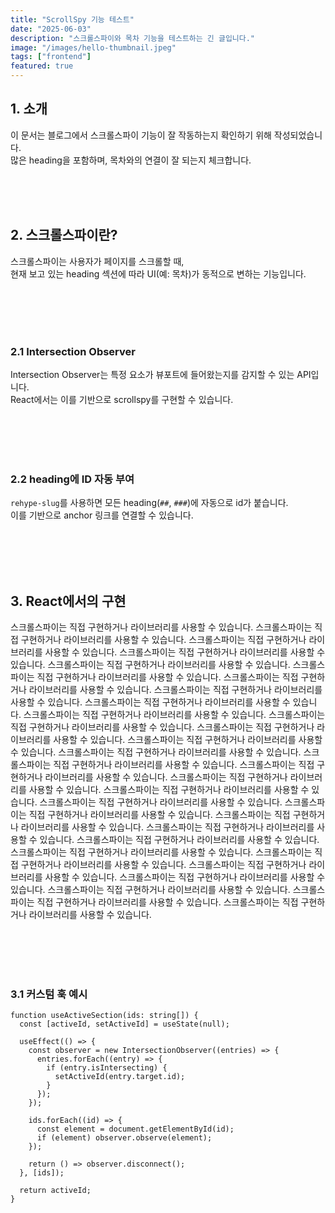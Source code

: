 ```yaml
---
title: "ScrollSpy 기능 테스트"
date: "2025-06-03"
description: "스크롤스파이와 목차 기능을 테스트하는 긴 글입니다."
image: "/images/hello-thumbnail.jpeg"
tags: ["frontend"]
featured: true
---
```


## 1. 소개

이 문서는 블로그에서 스크롤스파이 기능이 잘 작동하는지 확인하기 위해 작성되었습니다.  
많은 heading을 포함하며, 목차와의 연결이 잘 되는지 체크합니다.

<br />
<br />
<br />

## 2. 스크롤스파이란?

스크롤스파이는 사용자가 페이지를 스크롤할 때,  
현재 보고 있는 heading 섹션에 따라 UI(예: 목차)가 동적으로 변하는 기능입니다.

<br />
<br />
<br />
<br />

### 2.1 Intersection Observer

Intersection Observer는 특정 요소가 뷰포트에 들어왔는지를 감지할 수 있는 API입니다.  
React에서는 이를 기반으로 scrollspy를 구현할 수 있습니다.

<br />
<br />
<br />
<br />

### 2.2 heading에 ID 자동 부여

`rehype-slug`를 사용하면 모든 heading(`##`, `###`)에 자동으로 id가 붙습니다.  
이를 기반으로 anchor 링크를 연결할 수 있습니다.

<br />
<br />
<br />
<br />

## 3. React에서의 구현

스크롤스파이는 직접 구현하거나 라이브러리를 사용할 수 있습니다.
스크롤스파이는 직접 구현하거나 라이브러리를 사용할 수 있습니다.
스크롤스파이는 직접 구현하거나 라이브러리를 사용할 수 있습니다.
스크롤스파이는 직접 구현하거나 라이브러리를 사용할 수 있습니다.
스크롤스파이는 직접 구현하거나 라이브러리를 사용할 수 있습니다.
스크롤스파이는 직접 구현하거나 라이브러리를 사용할 수 있습니다.
스크롤스파이는 직접 구현하거나 라이브러리를 사용할 수 있습니다.
스크롤스파이는 직접 구현하거나 라이브러리를 사용할 수 있습니다.
스크롤스파이는 직접 구현하거나 라이브러리를 사용할 수 있습니다.
스크롤스파이는 직접 구현하거나 라이브러리를 사용할 수 있습니다.
스크롤스파이는 직접 구현하거나 라이브러리를 사용할 수 있습니다.
스크롤스파이는 직접 구현하거나 라이브러리를 사용할 수 있습니다.
스크롤스파이는 직접 구현하거나 라이브러리를 사용할 수 있습니다.
스크롤스파이는 직접 구현하거나 라이브러리를 사용할 수 있습니다.
스크롤스파이는 직접 구현하거나 라이브러리를 사용할 수 있습니다.
스크롤스파이는 직접 구현하거나 라이브러리를 사용할 수 있습니다.
스크롤스파이는 직접 구현하거나 라이브러리를 사용할 수 있습니다.
스크롤스파이는 직접 구현하거나 라이브러리를 사용할 수 있습니다.
스크롤스파이는 직접 구현하거나 라이브러리를 사용할 수 있습니다.
스크롤스파이는 직접 구현하거나 라이브러리를 사용할 수 있습니다.
스크롤스파이는 직접 구현하거나 라이브러리를 사용할 수 있습니다.
스크롤스파이는 직접 구현하거나 라이브러리를 사용할 수 있습니다.
스크롤스파이는 직접 구현하거나 라이브러리를 사용할 수 있습니다.
스크롤스파이는 직접 구현하거나 라이브러리를 사용할 수 있습니다.
스크롤스파이는 직접 구현하거나 라이브러리를 사용할 수 있습니다.
스크롤스파이는 직접 구현하거나 라이브러리를 사용할 수 있습니다.
스크롤스파이는 직접 구현하거나 라이브러리를 사용할 수 있습니다.
스크롤스파이는 직접 구현하거나 라이브러리를 사용할 수 있습니다.
스크롤스파이는 직접 구현하거나 라이브러리를 사용할 수 있습니다.
스크롤스파이는 직접 구현하거나 라이브러리를 사용할 수 있습니다.

<br />
<br />
<br />
<br />

### 3.1 커스텀 훅 예시

```tsx
function useActiveSection(ids: string[]) {
  const [activeId, setActiveId] = useState(null);

  useEffect(() => {
    const observer = new IntersectionObserver((entries) => {
      entries.forEach((entry) => {
        if (entry.isIntersecting) {
          setActiveId(entry.target.id);
        }
      });
    });

    ids.forEach((id) => {
      const element = document.getElementById(id);
      if (element) observer.observe(element);
    });

    return () => observer.disconnect();
  }, [ids]);

  return activeId;
}
```

